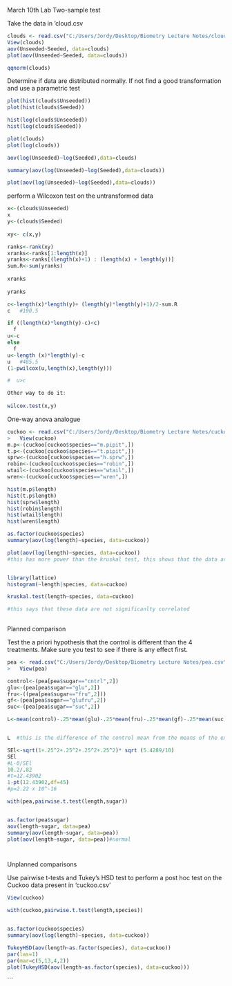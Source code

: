 March 10th Lab
Two-sample test

Take the data in 'cloud.csv

```{r}
clouds <- read.csv("C:/Users/Jordy/Desktop/Biometry Lecture Notes/clouds.csv")
View(clouds)
aov(Unseeded~Seeded, data=clouds)
plot(aov(Unseeded~Seeded, data=clouds))

qqnorm(clouds)


```
Determine if data are distributed normally. If not find a good transformation and use a
parametric test

```{r}
plot(hist(clouds$Unseeded))
plot(hist(clouds$Seeded))

hist(log(clouds$Unseeded))
hist(log(clouds$Seeded))

plot(clouds)
plot(log(clouds))

aov(log(Unseeded)~log(Seeded),data=clouds)

summary(aov(log(Unseeded)~log(Seeded),data=clouds))

plot(aov(log(Unseeded)~log(Seeded),data=clouds))

```




perform a Wilcoxon test on the untransformed data
```{r}
x<-(clouds$Unseeded)
x
y<-(clouds$Seeded)
    
xy<- c(x,y)    

ranks<-rank(xy)
xranks<-ranks[1:length(x)]
yranks<-ranks[(length(x)+1) : (length(x) + length(y))]
sum.R<-sum(yranks)
    
xranks    
    
yranks    

c<-length(x)*length(y)+ (length(y)*length(y)+1)/2-sum.R
c   #190.5

if ((length(x)*length(y)-c)<c)
  f
u<-c
else
  f
u<-length (x)*length(y)-c
u   #485.5
(1-pwilcox(u,length(x),length(y)))

#  u>c

Other way to do it:
 
wilcox.test(x,y)

```

One-way anova analogue


```{r}
cuckoo <- read.csv("C:/Users/Jordy/Desktop/Biometry Lecture Notes/cuckoo.csv")
>   View(cuckoo)
m.p<-(cuckoo[cuckoo$species=="m.pipit",])
t.p<-(cuckoo[cuckoo$species=="t.pipit",])
sprw<-(cuckoo[cuckoo$species=="h.sprw",])
robin<-(cuckoo[cuckoo$species=="robin",])
wtail<-(cuckoo[cuckoo$species=="wtail",])
wren<-(cuckoo[cuckoo$species=="wren",])

hist(m.p$length)
hist(t.p$length)
hist(sprw$length)
hist(robin$length)
hist(wtail$length)
hist(wren$length)

as.factor(cuckoo$species)
summary(aov(log(length)~species, data=cuckoo))

plot(aov(log(length)~species, data=cuckoo))
#this has more power than the kruskal test, this shows that the data are significantly related to one another


library(lattice)
histogram(~length|species, data=cuckoo)

kruskal.test(length~species, data=cuckoo)

#this says that these data are not significanlty correlated
     
```

 Planned comparison
 
  Test the a priori hypothesis that the control
is different than the 4 treatments. Make sure you test to see if there is any effect first.

```{r}
pea <- read.csv("C:/Users/Jordy/Desktop/Biometry Lecture Notes/pea.csv")
>   View(pea)

control<-(pea[pea$sugar=="cntrl",2])
glu<-(pea[pea$sugar=="glu",2])
fru<-((pea[pea$sugar=="fru",2]))
gf<-(pea[pea$sugar=="glufru",2])
suc<-(pea[pea$sugar=="suc",2])

L<-mean(control)-.25*mean(glu)-.25*mean(fru)-.25*mean(gf)-.25*mean(suc)


L  #this is the difference of the control mean from the means of the experiemental groups. See function a posteriori function below too look at comparisons

SEl<-sqrt(1+.25^2+.25^2+.25^2+.25^2)* sqrt (5.4289/10)
SEl
#L-0/SEl
10.2/.82
#t=12.43902
1-pt(12.43902,df=45)
#p=2.22 x 10^-16

with(pea,pairwise.t.test(length,sugar))


as.factor(pea$sugar)
aov(length~sugar, data=pea)
summary(aov(length~sugar, data=pea))
plot(aov(length~sugar, data=pea))#normal




```

Unplanned comparisons

Use pairwise t-tests and Tukey's HSD test to perform a post hoc test on the Cuckoo data present in
'cuckoo.csv'

```{r}
View(cuckoo)

with(cuckoo,pairwise.t.test(length,species))


as.factor(cuckoo$species)
summary(aov(log(length)~species, data=cuckoo))

TukeyHSD(aov(length~as.factor(species), data=cuckoo))
par(las=1)
par(mar=c(5,13,4,2))
plot(TukeyHSD(aov(length~as.factor(species), data=cuckoo)))  

```
```














